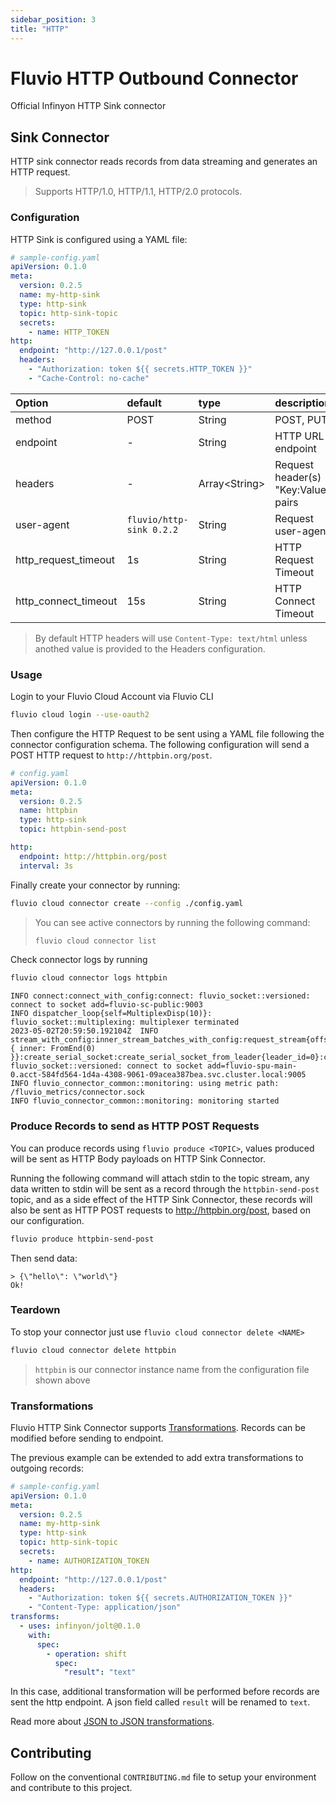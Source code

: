 ```yaml
---
sidebar_position: 3
title: "HTTP"
---
```


# Fluvio HTTP Outbound Connector

Official Infinyon HTTP Sink connector

## Sink Connector

HTTP sink connector reads records from data streaming and generates an HTTP request.

> Supports HTTP/1.0, HTTP/1.1, HTTP/2.0 protocols.

### Configuration

HTTP Sink is configured using a YAML file:

```yaml
# sample-config.yaml
apiVersion: 0.1.0
meta:
  version: 0.2.5
  name: my-http-sink
  type: http-sink
  topic: http-sink-topic
  secrets:
    - name: HTTP_TOKEN
http:
  endpoint: "http://127.0.0.1/post"
  headers:
    - "Authorization: token ${{ secrets.HTTP_TOKEN }}"
    - "Cache-Control: no-cache"
```

| Option               | default                    | type            | description                                       |
| :--------------------| :--------------------------| :-------------- | :-------------------------------------------------|
| method               | POST                       | String          | POST, PUT                                         |
| endpoint             | -                          | String          | HTTP URL endpoint                                 |
| headers              | -                          | Array\<String\> | Request header(s) "Key:Value" pairs               |
| user-agent           | `fluvio/http-sink 0.2.2`   | String          | Request user-agent                                |
| http_request_timeout | 1s                         | String          | HTTP Request Timeout                              |
| http_connect_timeout | 15s                        | String          | HTTP Connect Timeout                              |

> By default HTTP headers will use `Content-Type: text/html` unless anothed value
> is provided to the Headers configuration.

### Usage

Login to your Fluvio Cloud Account via Fluvio CLI

```bash
fluvio cloud login --use-oauth2
```

Then configure the HTTP Request to be sent using a YAML file following the
connector configuration schema. The following configuration will send a POST
HTTP request to `http://httpbin.org/post`.

```yaml
# config.yaml
apiVersion: 0.1.0
meta:
  version: 0.2.5
  name: httpbin
  type: http-sink
  topic: httpbin-send-post

http:
  endpoint: http://httpbin.org/post
  interval: 3s
```

Finally create your connector by running:

```bash
fluvio cloud connector create --config ./config.yaml
```

> You can see active connectors by running the following command:
>
> ```bash
> fluvio cloud connector list
> ```

Check connector logs by running

```bash
fluvio cloud connector logs httpbin
```

```log
INFO connect:connect_with_config:connect: fluvio_socket::versioned: connect to socket add=fluvio-sc-public:9003
INFO dispatcher_loop{self=MultiplexDisp(10)}: fluvio_socket::multiplexing: multiplexer terminated
2023-05-02T20:59:50.192104Z  INFO stream_with_config:inner_stream_batches_with_config:request_stream{offset=Offset { inner: FromEnd(0) }}:create_serial_socket:create_serial_socket_from_leader{leader_id=0}:connect_to_leader{leader=0}:connect: fluvio_socket::versioned: connect to socket add=fluvio-spu-main-0.acct-584fd564-1d4a-4308-9061-09acea387bea.svc.cluster.local:9005
INFO fluvio_connector_common::monitoring: using metric path: /fluvio_metrics/connector.sock
INFO fluvio_connector_common::monitoring: monitoring started
```

### Produce Records to send as HTTP POST Requests

You can produce records using `fluvio produce <TOPIC>`, values produced will
be sent as HTTP Body payloads on HTTP Sink Connector.

Running the following command will attach stdin to the topic stream, any data
written to stdin will be sent as a record through the `httpbin-send-post` topic,
and as a side effect of the HTTP Sink Connector, these records will also be sent
as HTTP POST requests to http://httpbin.org/post, based on our configuration.

```bash
fluvio produce httpbin-send-post
```

Then send data:

```log
> {\"hello\": \"world\"}
Ok!
```

### Teardown

To stop your connector just use `fluvio cloud connector delete <NAME>`

```bash
fluvio cloud connector delete httpbin
```

> `httpbin` is our connector instance name from the configuration file shown above

### Transformations

Fluvio HTTP Sink Connector supports [Transformations](https://www.fluvio.io/docs/concepts/transformations-chain/). Records can be modified before sending to endpoint.

The previous example can be extended to add extra transformations to outgoing records:
```yaml
# sample-config.yaml
apiVersion: 0.1.0
meta:
  version: 0.2.5
  name: my-http-sink
  type: http-sink
  topic: http-sink-topic
  secrets:
    - name: AUTHORIZATION_TOKEN
http:
  endpoint: "http://127.0.0.1/post"
  headers:
    - "Authorization: token ${{ secrets.AUTHORIZATION_TOKEN }}"
    - "Content-Type: application/json"
transforms:
  - uses: infinyon/jolt@0.1.0
    with:
      spec:
        - operation: shift
          spec:
            "result": "text"
```

In this case, additional transformation will be performed before records are sent the http endpoint. A json field called `result` will be renamed to `text`.


Read more about [JSON to JSON transformations](https://www.fluvio.io/smartmodules/certified/jolt/).

## Contributing

Follow on the conventional `CONTRIBUTING.md` file to setup your environment and
contribute to this project.

[1]: https://www.fluvio.io/connectors/outbound/http/
